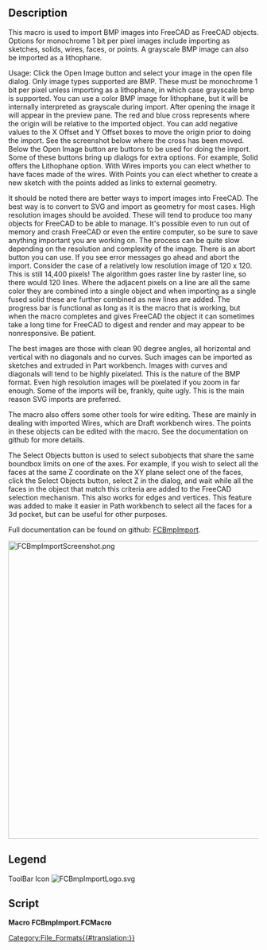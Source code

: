 <languages/>
<translate>

<!--T:1-->
{{Macro
|Name=Macro FCBmpImport
|Icon=FCBmpImportLogo.svg
|Description=Import BMP monochrome and grayscale images into FreeCAD as sketches, solids, wires, faces or lithophane.
|Author=TheMarkster
|Version=0.2021.09.23
|Date=2021-09-23
|FCVersion=0.18 or later
|Download=[https://wiki.freecad.org/File:FCBmpImportScreenshot.png ToolBar Icon]
|SeeAlso=
|Links=[https://github.com/mwganson/fcbmpimport Full Documentation on Github]
}}

== Description == <!--T:2-->

<!--T:3-->
This macro is used to import BMP images into FreeCAD as FreeCAD objects.  Options for monochrome 1 bit per pixel images include importing as sketches, solids, wires, faces, or points.  A grayscale BMP image can also be imported as a lithophane.

<!--T:4-->
Usage: Click the Open Image button and select your image in the open file dialog.  Only image types supported are BMP.  These must be monochrome 1 bit per pixel unless importing as a lithophane, in which case grayscale bmp is supported.  You can use a color BMP image for lithophane, but it will be internally interpreted as grayscale during import.  After opening the image it will appear in the preview pane.  The red and blue cross represents where the origin will be relative to the imported object.  You can add negative values to the X Offset and Y Offset boxes to move the origin prior to doing the import.  See the screenshot below where the cross has been moved.  Below the Open Image button are buttons to be used for doing the import.  Some of these buttons bring up dialogs for extra options.  For example, Solid offers the Lithophane option.  With Wires imports you can elect whether to have faces made of the wires.  With Points you can elect whether to create a new sketch with the points added as links to external geometry.

<!--T:5-->
It should be noted there are better ways to import images into FreeCAD.  The best way is to convert to SVG and import as geometry for most cases.  High resolution images should be avoided.  These will tend to produce too many objects for FreeCAD to be able to manage.  It's possible even to run out of memory and crash FreeCAD or even the entire computer, so be sure to save anything important you are working on.  The process can be quite slow depending on the resolution and complexity of the image.  There is an abort button you can use.  If you see error messages go ahead and abort the import.  Consider the case of a relatively low resolution image of 120 x 120.  This is still 14,400 pixels!  The algorithm goes raster line by raster line, so there would 120 lines.  Where the adjacent pixels on a line are all the same color they are combined into a single object and when importing as a single fused solid these are further combined as new lines are added.  The progress bar is functional as long as it is the macro that is working, but when the macro completes and gives FreeCAD the object it can sometimes take a long time for FreeCAD to digest and render and may appear to be nonresponsive.  Be patient.

<!--T:6-->
The best images are those with clean 90 degree angles, all horizontal and vertical with no diagonals and no curves.  Such images can be imported as sketches and extruded in Part workbench.  Images with curves and diagonals will tend to be highly pixelated.  This is the nature of the BMP format.  Even high resolution images will be pixelated if you zoom in far enough.  Some of the imports will be, frankly, quite ugly.  This is the main reason SVG imports are preferred.

<!--T:7-->
The macro also offers some other tools for wire editing.  These are mainly in dealing with imported Wires, which are Draft workbench wires.  The points in these objects can be edited with the macro.  See the documentation on github for more details.

<!--T:8-->
The Select Objects button is used to select subobjects that share the same boundbox limits on one of the axes.  For example, if you wish to select all the faces at the same Z coordinate on the XY plane select one of the faces, click the Select Objects button, select Z in the dialog, and wait while all the faces in the object that match this criteria are added to the FreeCAD selection mechanism.  This also works for edges and vertices.  This feature was added to make it easier in Path workbench to select all the faces for a 3d pocket, but can be useful for other purposes.

<!--T:9-->
Full documentation can be found on github: [https://github.com/mwganson/fcbmpimport FCBmpImport].

</translate>
[[File:FCBmpImportScreenshot.png|600px]]
<translate>
<!--T:10-->
{{Caption|FCBmpImport screenshot‎}}

== Legend == <!--T:11-->

</translate>
{{Codeextralink|https://gist.githubusercontent.com/mwganson/ea7aa4dcb79d7492caa24e8970967174/raw/1fe247b5b93e5084866a69754854d9caedca1f09/FCBmpImport.FCMacro|FCBmpImport.FCMacro}}
<translate>

<!--T:13-->
ToolBar Icon
</translate>
[[Image:FCBmpImportLogo.svg]]
<translate>

== Script == <!--T:14-->

</translate>
'''Macro FCBmpImport.FCMacro'''

{{CodeDownload|https://gist.github.com/mwganson/ea7aa4dcb79d7492caa24e8970967174|FCBmpImport.FCMacro}}

[[Category:File_Formats{{#translation:}}]]